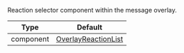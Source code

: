 Reaction selector component within the message overlay.

| Type               | Default      |
| - | - |
| component | [OverlayReactionList](/reactnative/ui-components/overlay-reaction-list) |
